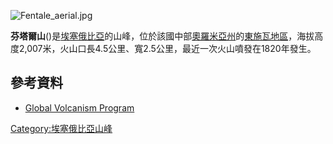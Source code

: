 [[Image:Fentale_aerial.jpg|right]]
{{Coord|8|58|N|39|56|E|display=title}}

'''芬塔爾山'''({{lang-en|Mount Fentale}})是[[埃塞俄比亞|埃塞俄比亞]]的山峰，位於該國中部[[奧羅米亞州|奧羅米亞州]]的[[東施瓦地區|東施瓦地區]]，海拔高度2,007米，火山口長4.5公里、寬2.5公里，最近一次火山噴發在1820年發生。

==參考資料==
* [http://www.volcano.si.edu/world/volcano.cfm?vnum=0201-19= Global Volcanism Program] {{Wayback|url=http://www.volcano.si.edu/world/volcano.cfm?vnum=0201-19= |date=20130326022252 }}

{{Ethiopia-geo-stub}}
[[Category:埃塞俄比亞山峰|Category:埃塞俄比亞山峰]]